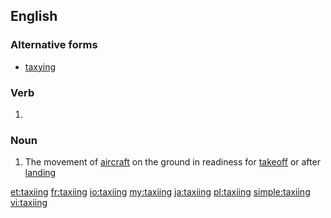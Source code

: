 ==English==

===Alternative forms===
* [[taxying]]

===Verb===
{{head|en|present participle}}

# {{present participle of|taxi|lang=en|nocat=1}}

===Noun===
{{wikipedia}}
{{en-noun|-}}

# The movement of [[aircraft]] on the ground in readiness for [[takeoff]] or after [[landing]]

[[et:taxiing]]
[[fr:taxiing]]
[[io:taxiing]]
[[my:taxiing]]
[[ja:taxiing]]
[[pl:taxiing]]
[[simple:taxiing]]
[[vi:taxiing]]